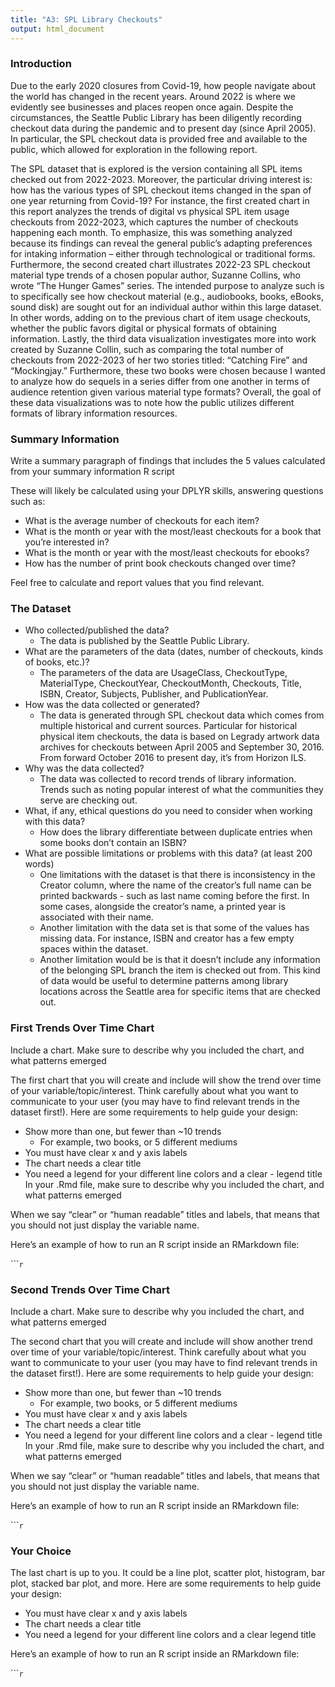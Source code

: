 ```yaml
---
title: "A3: SPL Library Checkouts"
output: html_document
---
```


### Introduction

Due to the early 2020 closures from Covid-19, how people navigate about the world has changed in the recent years. Around 2022 is where we evidently see businesses and places reopen once again. Despite the circumstances, the Seattle Public Library has been diligently recording checkout data during the pandemic and to present day (since April 2005). In particular, the SPL checkout data is provided free and available to the public, which allowed for exploration in the following report.

The SPL dataset that is explored is the version containing all SPL items checked out from 2022-2023. Moreover, the particular driving interest is: how has the various types of SPL checkout items changed in the span of one year returning from Covid-19? For instance, the first created chart in this report analyzes the trends of digital vs physical SPL item usage checkouts from 2022-2023, which captures the number of checkouts happening each month. To emphasize, this was something analyzed because its findings can reveal the general public’s adapting preferences for intaking information – either through technological or traditional forms. Furthermore, the second created chart illustrates 2022-23 SPL checkout material type trends of a chosen popular author, Suzanne Collins, who wrote “The Hunger Games” series. The intended purpose to analyze such is to specifically see how checkout material (e.g., audiobooks, books, eBooks, sound disk) are sought out for an individual author within this large dataset. In other words, adding on to the previous chart of item usage checkouts, whether the public favors digital or physical formats of obtaining information. Lastly, the third data visualization investigates more into work created by Suzanne Collin, such as comparing the total number of checkouts from 2022-2023 of her two stories titled: “Catching Fire” and “Mockingjay.” Furthermore, these two books were chosen because I wanted to analyze how do sequels in a series differ from one another in terms of audience retention given various material type formats? Overall, the goal of these data visualizations was to note how the public utilizes different formats of library information resources. 

### Summary Information

Write a summary paragraph of findings that includes the 5 values calculated from your summary information R script

These will likely be calculated using your DPLYR skills, answering questions such as:

- What is the average number of checkouts for each item?
- What is the month or year with the most/least checkouts for a book that you're interested in?
- What is the month or year with the most/least checkouts for ebooks?
- How has the number of print book checkouts changed over time?

Feel free to calculate and report values that you find relevant.

### The Dataset

- Who collected/published the data?
  - The data is published by the Seattle Public Library.
- What are the parameters of the data (dates, number of checkouts, kinds of books, etc.)?
  - The parameters of the data are UsageClass, CheckoutType, MaterialType, CheckoutYear, CheckoutMonth, Checkouts, Title, ISBN, Creator, Subjects, Publisher, and PublicationYear.
- How was the data collected or generated?  
  - The data is generated through SPL checkout data which comes from multiple historical and current sources. Particular for historical physical item checkouts, the data is based on Legrady artwork data archives for checkouts between April 2005 and September 30, 2016. From forward October 2016 to present day, it's from Horizon ILS.
- Why was the data collected?  
  - The data was collected to record trends of library information. Trends such as noting popular interest of what the communities they serve are checking out. 
- What, if any, ethical questions do you need to consider when working with this data?  
  - How does the library differentiate between duplicate entries when some books don't contain an ISBN?
- What are possible limitations or problems with this data?   (at least 200 words)
  - One limitations with the dataset is that there is inconsistency in the Creator column, where the name of the creator's full name can be printed backwards - such as last name coming before the first. In some cases, alongside the creator's name, a printed year is associated with their name.
  - Another limitation with the data set is that some of the values has missing data. For instance, ISBN and creator has a few empty spaces within the dataset.
  - Another limitation would be is that it doesn't include any information of the belonging SPL branch the item is checked out from. This kind of data would be useful to determine patterns among library locations across the Seattle area for specific items that are checked out.

### First Trends Over Time Chart

Include a chart. Make sure to describe why you included the chart, and what patterns emerged

The first chart that you will create and include will show the trend over time of your variable/topic/interest. Think carefully about what you want to communicate to your user (you may have to find relevant trends in the dataset first!). Here are some requirements to help guide your design:

- Show more than one, but fewer than ~10 trends
  - For example, two books, or 5 different mediums
- You must have clear x and y axis labels
- The chart needs a clear title
- You need a legend for your different line colors and a clear - legend title
In your .Rmd file, make sure to describe why you included the chart, and what patterns emerged

When we say "clear" or "human readable" titles and labels, that means that you should not just display the variable name.

Here's an example of how to run an R script inside an RMarkdown file:

``````r
```

### Second Trends Over Time Chart

Include a chart. Make sure to describe why you included the chart, and what patterns emerged

The second chart that you will create and include will show another trend over time of your variable/topic/interest. Think carefully about what you want to communicate to your user (you may have to find relevant trends in the dataset first!). Here are some requirements to help guide your design:

- Show more than one, but fewer than ~10 trends
  - For example, two books, or 5 different mediums
- You must have clear x and y axis labels
- The chart needs a clear title 
- You need a legend for your different line colors and a clear - legend title
In your .Rmd file, make sure to describe why you included the chart, and what patterns emerged

When we say "clear" or "human readable" titles and labels, that means that you should not just display the variable name.

Here's an example of how to run an R script inside an RMarkdown file:

``````r
```

### Your Choice

The last chart is up to you. It could be a line plot, scatter plot, histogram, bar plot, stacked bar plot, and more. Here are some requirements to help guide your design:

- You must have clear x and y axis labels
- The chart needs a clear title
- You need a legend for your different line colors and a clear legend title

Here's an example of how to run an R script inside an RMarkdown file:

``````r
```
